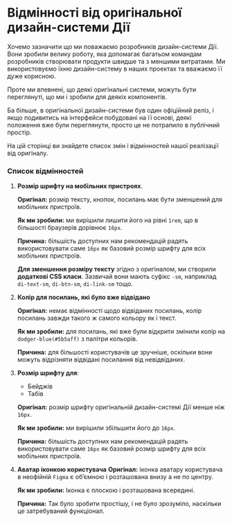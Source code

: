 # Відмінності від оригінальної дизайн-системи Дії

Хочемо зазначити що ми поважаємо розробників дизайн-системи Дії. Вони зробили велику роботу, яка допомагає багатьом командам розробників створювати продукти швидше та з меншими витратами. Ми використовуємо їхню дизайн-систему в наших проектах та вважаємо її дуже корисною.

Проте ми впевнені, що деякі оригінальні системи, можуть бути переглянуті, що ми і зробили для деякіх компонентів.

Ба більше, в оригінальної дизайн-системи був один офіційний реліз, і якщо подивитись на інтерфейси побудовані на її основі, деякі положення вже були переглянути, просто це не потрапило в публічний простір.

На цій сторінці ви знайдете список змін і відмінностей нашої реалізації від оригіналу.

### Список відмінностей

1. **Розмір шрифту на мобільних пристроях**.

   **Оригінал:** розмір тексту, кнопок, посилань має бути зменшений для мобільних пристроїв.

   **Як ми зробили:** ми вирішили лишити його на рівні `1rem`, що в більшості браузерів дорівнює `16px`.

   **Причина:** більшість доступних нам рекомендацій радять використовувати саме `16px` як базовий розмір шрифту для всіх мобільних пристроїв.

   **Для зменшення розміру тексту** згідно з оригіналом, ми створили **додаткові CSS класи**. Зазвичай вони мають суфікс `-sm`, наприклад `di-text-sm`, `di-btn-sm`, `di-link-sm` тощо.

2. **Колір для посилань, які було вже відвідано**

   **Оригінал:** немає відмінності щодо відвіданих посилань, колір посилань завжди такого ж самого кольору як і текст.

   **Як ми зробили:** для посилань, які вже були відкрити змінили колір на `dodger-blue(#5b5aff)` з палітри кольорів.

   **Причина:** для більшості користувачів це зручніше, оскільки вони можуть відрізняти відвідані посилання від невідвіданих.

3. **Розмір шрифту для**:
   - Бейджів
   - Табів

   **Оригінал:** розмір шрифту оригінальній дизайн-системі Дії менше ніж `16px`.

   **Як ми зробили:** ми вирішили збільшити його до `16px`.

   **Причина:** більшість доступних нам рекомендацій радять використовувати саме `16px` як базовий розмір шрифту для всіх мобільних пристроїв.

4. **Аватар іконкою користувача**
   **Оригінал:** іконка аватару користувача в неофійній `Figma` є обʼємною і розташована внизу а не по центру.

   **Як ми зробили:** Іконка є плоскою і розташована всередині.

   **Причина:** Так було зробити простішу, і не було зрозуміло, наскільки це затребуваний функціонал.